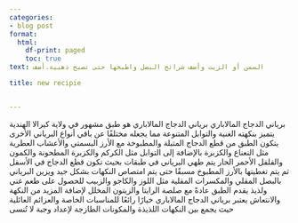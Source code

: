 ```yaml
---
categories:
- blog post
format:
  html:
    df-print: paged
    toc: true
text: السمن أو الزيت وأضف شرائح البصل واطبخها حتى تصبح ذهبية.أضف

title: new recipie


---
```

برياني الدجاج المالاباري
برياني الدجاج المالاباري هو طبق مشهور في ولاية كيرالا الهندية يتميز بنكهته الغنية والتوابل المتنوعة مما يجعله مختلفًا عن باقي أنواع البرياني الأخرى يتكون الطبق من قطع الدجاج المتبلة والمطبوخة مع الأرز البسمتي والأعشاب العطرية مثل النعناع والكزبرة بالإضافة إلى التوابل مثل الكركم والكزبرة المطحونة والكمون والفلفل الأحمر الحار يتم طهي البرياني في طبقات بحيث تكون قطع الدجاج في الأسفل ثم يتم تغطيتها بالأرز المطبوخ مسبقًا حتى يتم امتصاص النكهات بشكل جيد ويزين البرياني بالبصل المقلي والمكسرات المقلية مثل اللوز والكاجو والزبيب للحصول على طعم غني ولذيذ يقدم الطبق عادةً مع صلصة الرايتا والزيتون المخلل لإضافة المزيد من النكهة والانتعاش يعتبر برياني الدجاج المالاباري خيارًا رائعًا للمناسبات الخاصة والعزائم العائلية حيث يجمع بين النكهات اللذيذة والمكونات الطازجة لإعداد وجبة لا تُنسى


